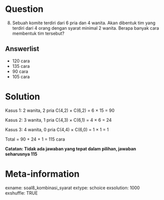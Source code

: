 Question
========
(8) Sebuah komite terdiri dari 6 pria dan 4 wanita. Akan dibentuk tim yang terdiri dari 4 orang dengan syarat minimal 2 wanita. Berapa banyak cara membentuk tim tersebut?

Answerlist
----------
* 120 cara
* 135 cara
* 90 cara
* 105 cara

Solution
========
Kasus 1: 2 wanita, 2 pria
C(4,2) × C(6,2) = 6 × 15 = 90

Kasus 2: 3 wanita, 1 pria
C(4,3) × C(6,1) = 4 × 6 = 24

Kasus 3: 4 wanita, 0 pria
C(4,4) × C(6,0) = 1 × 1 = 1

Total = 90 + 24 + 1 = 115 cara

**Catatan: Tidak ada jawaban yang tepat dalam pilihan, jawaban seharusnya 115**

Meta-information
================
exname: soal8_kombinasi_syarat
extype: schoice
exsolution: 1000
exshuffle: TRUE

